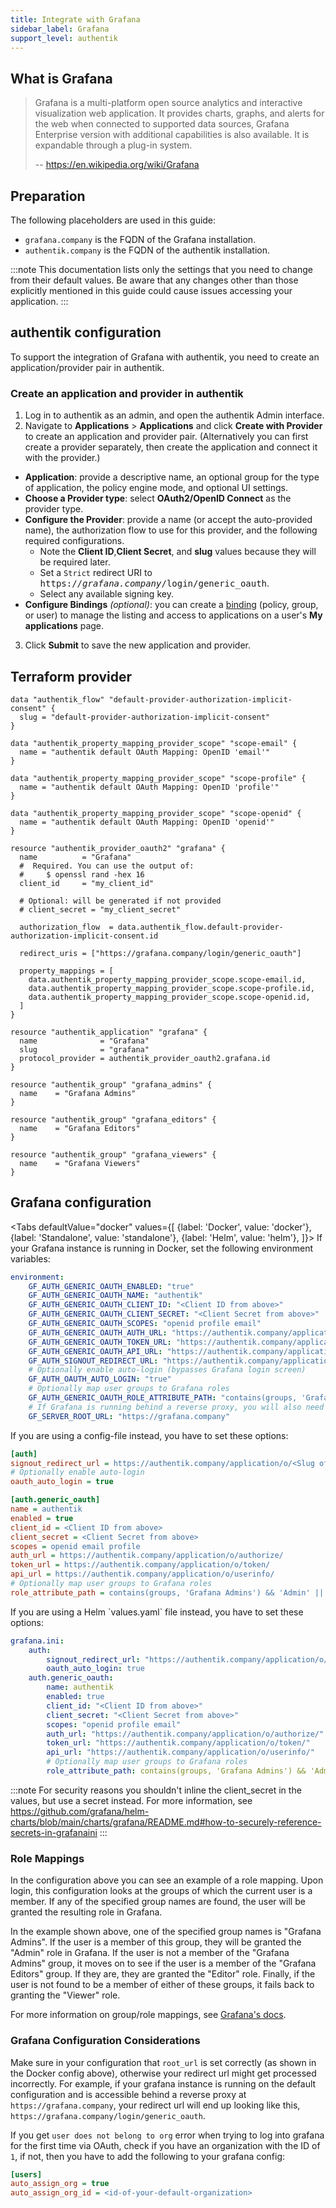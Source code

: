 ```yaml
---
title: Integrate with Grafana
sidebar_label: Grafana
support_level: authentik
---
```


## What is Grafana

> Grafana is a multi-platform open source analytics and interactive visualization web application. It provides charts, graphs, and alerts for the web when connected to supported data sources, Grafana Enterprise version with additional capabilities is also available. It is expandable through a plug-in system.
>
> -- https://en.wikipedia.org/wiki/Grafana

## Preparation

The following placeholders are used in this guide:

- `grafana.company` is the FQDN of the Grafana installation.
- `authentik.company` is the FQDN of the authentik installation.

:::note
This documentation lists only the settings that you need to change from their default values. Be aware that any changes other than those explicitly mentioned in this guide could cause issues accessing your application.
:::

## authentik configuration

To support the integration of Grafana with authentik, you need to create an application/provider pair in authentik.

### Create an application and provider in authentik

1. Log in to authentik as an admin, and open the authentik Admin interface.
2. Navigate to **Applications** > **Applications** and click **Create with Provider** to create an application and provider pair. (Alternatively you can first create a provider separately, then create the application and connect it with the provider.)

- **Application**: provide a descriptive name, an optional group for the type of application, the policy engine mode, and optional UI settings.
- **Choose a Provider type**: select **OAuth2/OpenID Connect** as the provider type.
- **Configure the Provider**: provide a name (or accept the auto-provided name), the authorization flow to use for this provider, and the following required configurations.
    - Note the **Client ID**,**Client Secret**, and **slug** values because they will be required later.
    - Set a `Strict` redirect URI to <kbd>https://<em>grafana.company</em>/login/generic_oauth</kbd>.
    - Select any available signing key.
- **Configure Bindings** _(optional)_: you can create a [binding](/docs/add-secure-apps/flows-stages/bindings/) (policy, group, or user) to manage the listing and access to applications on a user's **My applications** page.

3. Click **Submit** to save the new application and provider.

## Terraform provider

```hcl
data "authentik_flow" "default-provider-authorization-implicit-consent" {
  slug = "default-provider-authorization-implicit-consent"
}

data "authentik_property_mapping_provider_scope" "scope-email" {
  name = "authentik default OAuth Mapping: OpenID 'email'"
}

data "authentik_property_mapping_provider_scope" "scope-profile" {
  name = "authentik default OAuth Mapping: OpenID 'profile'"
}

data "authentik_property_mapping_provider_scope" "scope-openid" {
  name = "authentik default OAuth Mapping: OpenID 'openid'"
}

resource "authentik_provider_oauth2" "grafana" {
  name          = "Grafana"
  #  Required. You can use the output of:
  #     $ openssl rand -hex 16
  client_id     = "my_client_id"

  # Optional: will be generated if not provided
  # client_secret = "my_client_secret"

  authorization_flow  = data.authentik_flow.default-provider-authorization-implicit-consent.id

  redirect_uris = ["https://grafana.company/login/generic_oauth"]

  property_mappings = [
    data.authentik_property_mapping_provider_scope.scope-email.id,
    data.authentik_property_mapping_provider_scope.scope-profile.id,
    data.authentik_property_mapping_provider_scope.scope-openid.id,
  ]
}

resource "authentik_application" "grafana" {
  name              = "Grafana"
  slug              = "grafana"
  protocol_provider = authentik_provider_oauth2.grafana.id
}

resource "authentik_group" "grafana_admins" {
  name    = "Grafana Admins"
}

resource "authentik_group" "grafana_editors" {
  name    = "Grafana Editors"
}

resource "authentik_group" "grafana_viewers" {
  name    = "Grafana Viewers"
}

```

## Grafana configuration


<Tabs
  defaultValue="docker"
  values={[
    {label: 'Docker', value: 'docker'},
    {label: 'Standalone', value: 'standalone'},
    {label: 'Helm', value: 'helm'},
  ]}>
  <TabItem value="docker">
If your Grafana instance is running in Docker, set the following environment variables:

```yaml
environment:
    GF_AUTH_GENERIC_OAUTH_ENABLED: "true"
    GF_AUTH_GENERIC_OAUTH_NAME: "authentik"
    GF_AUTH_GENERIC_OAUTH_CLIENT_ID: "<Client ID from above>"
    GF_AUTH_GENERIC_OAUTH_CLIENT_SECRET: "<Client Secret from above>"
    GF_AUTH_GENERIC_OAUTH_SCOPES: "openid profile email"
    GF_AUTH_GENERIC_OAUTH_AUTH_URL: "https://authentik.company/application/o/authorize/"
    GF_AUTH_GENERIC_OAUTH_TOKEN_URL: "https://authentik.company/application/o/token/"
    GF_AUTH_GENERIC_OAUTH_API_URL: "https://authentik.company/application/o/userinfo/"
    GF_AUTH_SIGNOUT_REDIRECT_URL: "https://authentik.company/application/o/<Slug of the application from above>/end-session/"
    # Optionally enable auto-login (bypasses Grafana login screen)
    GF_AUTH_OAUTH_AUTO_LOGIN: "true"
    # Optionally map user groups to Grafana roles
    GF_AUTH_GENERIC_OAUTH_ROLE_ATTRIBUTE_PATH: "contains(groups, 'Grafana Admins') && 'Admin' || contains(groups, 'Grafana Editors') && 'Editor' || 'Viewer'"
    # If Grafana is running behind a reverse proxy, you will also need (https://github.com/goauthentik/authentik/issues/8673):
    GF_SERVER_ROOT_URL: "https://grafana.company"
```

  </TabItem>
  <TabItem value="standalone">
If you are using a config-file instead, you have to set these options:

```ini
[auth]
signout_redirect_url = https://authentik.company/application/o/<Slug of the application from above>/end-session/
# Optionally enable auto-login
oauth_auto_login = true

[auth.generic_oauth]
name = authentik
enabled = true
client_id = <Client ID from above>
client_secret = <Client Secret from above>
scopes = openid email profile
auth_url = https://authentik.company/application/o/authorize/
token_url = https://authentik.company/application/o/token/
api_url = https://authentik.company/application/o/userinfo/
# Optionally map user groups to Grafana roles
role_attribute_path = contains(groups, 'Grafana Admins') && 'Admin' || contains(groups, 'Grafana Editors') && 'Editor' || 'Viewer'
```

  </TabItem>
  <TabItem value="helm">
If you are using a Helm `values.yaml` file instead, you have to set these options:

```yaml
grafana.ini:
    auth:
        signout_redirect_url: "https://authentik.company/application/o/<Slug of the application from above>/end-session/"
        oauth_auto_login: true
    auth.generic_oauth:
        name: authentik
        enabled: true
        client_id: "<Client ID from above>"
        client_secret: "<Client Secret from above>"
        scopes: "openid profile email"
        auth_url: "https://authentik.company/application/o/authorize/"
        token_url: "https://authentik.company/application/o/token/"
        api_url: "https://authentik.company/application/o/userinfo/"
        # Optionally map user groups to Grafana roles
        role_attribute_path: contains(groups, 'Grafana Admins') && 'Admin' || contains(groups, 'Grafana Editors') && 'Editor' || 'Viewer'
```

:::note
For security reasons you shouldn't inline the client_secret in the values, but use a secret instead. For more information, see https://github.com/grafana/helm-charts/blob/main/charts/grafana/README.md#how-to-securely-reference-secrets-in-grafanaini
:::

  </TabItem>
</Tabs>

### Role Mappings

In the configuration above you can see an example of a role mapping. Upon login, this configuration looks at the groups of which the current user is a member. If any of the specified group names are found, the user will be granted the resulting role in Grafana.

In the example shown above, one of the specified group names is "Grafana Admins". If the user is a member of this group, they will be granted the "Admin" role in Grafana.
If the user is not a member of the "Grafana Admins" group, it moves on to see if the user is a member of the "Grafana Editors" group. If they are, they are granted the "Editor" role. Finally, if the user is not found to be a member of either of these groups, it fails back to granting the "Viewer" role.

For more information on group/role mappings, see [Grafana's docs](https://grafana.com/docs/grafana/latest/auth/generic-oauth/#role-mapping).

### Grafana Configuration Considerations

Make sure in your configuration that `root_url` is set correctly (as shown in the Docker config above), otherwise your redirect url might get processed incorrectly. For example, if your grafana instance is running on the default configuration and is accessible behind a reverse proxy at `https://grafana.company`, your redirect url will end up looking like this, `https://grafana.company/login/generic_oauth`.

If you get `user does not belong to org` error when trying to log into grafana for the first time via OAuth, check if you have an organization with the ID of `1`, if not, then you have to add the following to your grafana config:

```ini
[users]
auto_assign_org = true
auto_assign_org_id = <id-of-your-default-organization>
```
